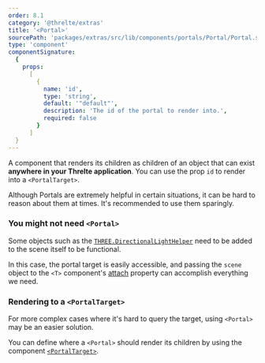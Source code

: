 ```yaml
---
order: 8.1
category: '@threlte/extras'
title: '<Portal>'
sourcePath: 'packages/extras/src/lib/components/portals/Portal/Portal.svelte'
type: 'component'
componentSignature:
  {
    props:
      [
        {
          name: 'id',
          type: 'string',
          default: '"default"',
          description: 'The id of the portal to render into.',
          required: false
        }
      ]
  }
---
```


A component that renders its children as children of an object that can exist **anywhere in your Threlte application**.
You can use the prop `id` to render into a `<PortalTarget>`.

<Tip type="tip">
  Although Portals are extremely helpful in certain situations, it can be hard to reason about them
  at times. It's recommended to use them sparingly.
</Tip>

### You might not need `<Portal>`

Some objects such as the [`THREE.DirectionalLightHelper`](https://threejs.org/docs/index.html#api/en/helpers/DirectionalLightHelper)
need to be added to the scene itself to be functional.

In this case, the portal target is easily accessible, and passing the `scene` object to the `<T>` component's [attach](http://localhost:4321/docs/reference/core/components/t#attach) property can accomplish everything we need.

<Example path="extras/portals/helper" />

### Rendering to a `<PortalTarget>`

For more complex cases where it's hard to query the target, using `<Portal>` may be an easier solution.

You can define where a `<Portal>` should render its children by using the component [`<PortalTarget>`](/reference/extras/portal-target).

<Example path="extras/portals/basic" />
